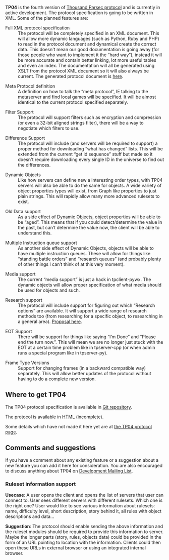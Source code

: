 '''TP04''' is the fourth version of [[Protocol|Thousand Parsec protocol]] and is currently in active development. The protocol specification is going to be written in XML. Some of the planned features are:

; Full XML protocol specification
: The protocol will be completely specified in an XML document. This will allow more dynamic languages (such as Python, Ruby and PHP) to read in the protocol document and dynamical create the correct data. This doesn't mean our good documentation is going away (for those people who want to implement it the “hard way”), instead it will be more accurate and contain better linking, lot more useful tables and even an index. The documentation will all be generated using XSLT from the protocol XML document so it will also always be current. The generated protocol document is [http://www.thousandparsec.net/tp/dev/protocolxml.php here].

; Meta Protocol definition
: A definition on how to talk the “meta protocol”, IE talking to the metaserver and find local games will be specified. It will be almost identical to the current protocol specified separately.

; Filter Support
: The protocol will support filters such as encryption and compression (or even a 32-bit aligned strings filter), there will be a way to negotiate which filters to use.

; Difference Support
: The protocol will include (and servers will be required to support) a proper method for downloading “what has changed” lists. This will be extended from the current “get id sequence” stuff but made so it doesn't require downloading every single ID in the universe to find out the differences.

; Dynamic Objects
: Like how servers can define new a interesting order types, with TP04 servers will also be able to do the same for objects. A wide variety of object properties types will exist, from Graph like properties to just plain strings. This will rapidly allow many more advanced rulesets to exist.

; Old Data support
: As a side effect of Dynamic Objects, object properties will be able to be “aged”. This means that if you could detect/determine the value in the past, but can’t determine the value now, the client will be able to understand this.

; Multiple Instruction queue support
: As another side effect of Dynamic Objects, objects will be able to have multiple instruction queues. These will allow for things like “standing battle orders” and “research queues” (and probably plenty of other things I can’t think of at this very moment).

; Media support
: The current “media support” is just a hack in tpclient-pywx. The dynamic objects will allow proper specification of what media should be used for objects and such.

; Research support
: The protocol will include support for figuring out which “Research options” are available. It will support a wide range of research methods too (from researching for a specific object, to researching in a general area). [[Research Frames|Proposal here]].

; EOT Support
: There will be support for things like saying “I’m Done” and “Please end the turn now.”. This will mean we are no longer just stuck with the EOT at a certain time problem like in tpserver-cpp (or when admin runs a special program like in tpserver-py).

; Frame Type Versions
: Support for changing frames (in a backward compatible way) separately. This will allow better updates of the protocol without having to do a complete new version.

== Where to get TP04 ==

The TP04 protocol specification is available in [http://git.thousandparsec.net/gitweb/gitweb.cgi?p=documents.git Git repository].

The protocol is available in [http://www.thousandparsec.net/tp/dev/documents/protocolxml.php HTML] (incomplete).

Some details which have not made it here yet are at [http://www.thousandparsec.net/tp/dev/documents/protocol4.php the TP04 protocol page].

== Comments and suggestions ==

If you have a comment about any existing feature or a suggestion about a new feature you can add it here for consideration. You are also encouraged to discuss anything about TP04 on [http://www.thousandparsec.net/tp/mailman.php/listinfo/tp-devel Development Mailing List].

=== Ruleset information support ===

'''Usecase''': A user opens the client and opens the list of servers that user can connect to. User sees different servers with different rulesets. Which one is the right one? User would like to see various information about rulesets: name, difficulty level, short description, story behind it, all rules with object descriptions and data...

'''Suggestion''': The protocol should enable sending the above information and the ruleset modules should be required to provide this information to server. Maybe the longer parts (story, rules, objects data) could be provided in the form of an URL pointing to location with the information. Clients could then open these URLs in external browser or using an integrated internal browser.